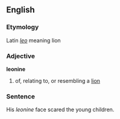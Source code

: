 ==English==

===Etymology===
Latin ''[[leo]]'' meaning lion

===Adjective===
'''leonine'''

# of, relating to, or resembling a [[lion]]

===Sentence===
His ''leonine'' face scared the young children.
